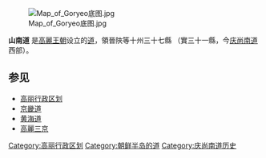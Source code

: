 [[File:Map_of_Goryeo底图.jpg|thumb]]

'''山南道''' 是[[高麗王朝|高麗王朝]]设立的[[道_(行政区划)|道]]，領晉陜等十州三十七縣 （實三十一縣，今[[庆尚南道|庆尚南道]]西部）。

==参见==
*[[高丽行政区划|高丽行政区划]]
*[[京畿道|京畿道]] 
*[[黄海道|黄海道]]
*[[高麗三京|高麗三京]]

[[Category:高丽行政区划|Category:高丽行政区划]]
[[Category:朝鲜半岛的道|Category:朝鲜半岛的道]]
[[Category:庆尚南道历史|Category:庆尚南道历史]]